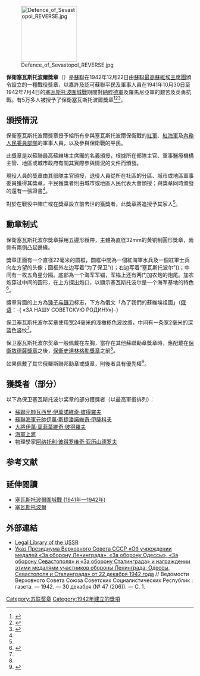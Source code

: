 {{Infobox military award
|name=保衛塞瓦斯托波爾獎章 
|image=[[File:Medal_Defense_of_Sevastopol.jpg|200px]]
|caption= 保衛塞瓦斯托波爾獎章(正面)
|awarded_by={{flag|USSR}} 
|type= 戰役獎章
|eligibility=蘇聯公民
|for=參與塞瓦斯托波爾保衛戰
|campaign=
|status=不再授予
|description=
|clasps=
|established=1942年12月22日 
|first_award=
|last_award=
|total=52,540
|posthumous=
|recipients=
|individual=
|higher=[[保衛敖德薩獎章|保衛敖德薩獎章]]
|same=
|lower=[[保衛史達林格勒獎章|保衛史達林格勒獎章]]
|related=
|image2=[[File:Defsevastopol.png|80px]]
|caption2=保衛塞瓦斯托波爾獎章略綬
}}
[[File:Defence_of_Sevastopol_REVERSE.jpg|150px]]

'''保衛塞瓦斯托波爾獎章'''（{{lang-ru|Медаль «За оборону Севастополя»}}）是[[蘇聯|蘇聯]]在1942年12月22日由[[蘇聯最高蘇維埃主席團|蘇聯最高蘇維埃主席團]]頒令設立的一種戰役獎章，以嘉許及認可蘇聯平民及軍事人員在1941年10月30日至1942年7月4日的[[塞瓦斯托波爾圍城戰_(1941年—1942年)|塞瓦斯托波圍城戰]]期間對[[德意志國防軍|納粹德軍]]及羅馬尼亞軍的艱苦及英勇抗戰。有5万多人被授予了保衛塞瓦斯托波爾獎章<ref name="rj">{{cite book|author = 唐思、謝亮|title = 《號角：世界經典制服勳章藝術》| location = 北京|publisher = 中國長安出版社|year = 2013| pages =第172-177頁 |isbn = 978-7-5107-0679-0}}</ref><ref name="Sevastopol">{{cite web | authorlink = Russian Government | title = Decree of the Presidium of the Supreme Soviet of the USSR of December 22, 1942 | publisher = Legal Library of the USSR | date = 1942-12-22 | url = http://www.libussr.ru/doc_ussr/ussr_4383.htm | language = ru | accessdate = 2012-03-03 | archive-date = 2014-07-14 | archive-url = https://web.archive.org/web/20140714150623/http://www.libussr.ru/doc_ussr/ussr_4383.htm | dead-url = yes }}</ref><ref name="Multi amendments">{{cite web | authorlink = Russian Government | title = Decree of the Presidium of the Supreme Soviet of the USSR of  July 18, 1980 № 2523-X | publisher = Legal Library of the USSR | date = 1980-07-18 | url = http://www.libussr.ru/doc_ussr/usr_10402.htm | language = ru | accessdate = 2012-03-03 | archive-date = 2014-01-01 | archive-url = https://web.archive.org/web/20140101064105/http://www.libussr.ru/doc_ussr/usr_10402.htm | dead-url = yes }}</ref>。

==頒授情況==
保衛塞瓦斯托波爾獎章授予給所有參與塞瓦斯托波爾保衛戰的[[紅軍|紅軍]]、[[紅海軍|紅海軍]]及[[內務人民委員部|內務人民委員部隊]]的軍事人員，以及參與保衛戰的平民。

此獎章是以蘇聯最高蘇維埃主席團的名義頒授，根據所在部隊主官、軍事醫療機構主管、地區或城市政府有關其實際參與情況的文件而頒發。

現役人員的獎章由其部隊主官頒授，退役人員從所在社區的分區、城市或地區軍事委員獲得其獎章，平民獲獎者則由城市或地區人民代表大會頒授；與獎章同時頒發的還有一張證書<ref name="Sevastopol" />。

對於在戰役中陣亡或在獎章設立前去世的獲獎者，此獎章將追授予其家人<ref name="Sevastopol"/>。

==勳章制式 ==
保衛塞瓦斯托波尔獎章採用五邊形綬帶，主體為直径32mm的黄铜制圓形獎章，兩側有兩側凸起邊緣。

獎章正面有一个直径22毫米的圆框，圆框中間為一個紅海軍水兵及一個紅軍士兵向左方望的头像；圆框外左边写着“为了保卫”({{lang-ru|«ЗА ОБОРОНУ»}})；右边写着“塞瓦斯托波尔”({{lang-ru|«СЕВАСТОПОЛЯ»}})；中间有一枚五角星分隔。底部為一个海军军锚，军锚上还有两门加农炮的炮尾。加农炮穿过中间的圆形，在上方探出炮口，以顯示塞瓦斯托波尔是一个海军基地的特色<ref>{{Cite web|url = http://mil.sohu.com/20150504/n412350721.shtml|title = 二战苏军奖章之保卫塞瓦斯托波尔奖章|accessdate = 2015-11-24|author = 知远/玄子|date = 2015-05-04|publisher = 搜狐军事|archive-date = 2019-06-11|archive-url = https://web.archive.org/web/20190611094458/http://mil.sohu.com/20150504/n412350721.shtml|dead-url = no}}</ref>。

獎章背面的上方為[[锤子与镰刀|锤子与镰刀]]标志，下方為俄文「為了我們的蘇維埃祖國」（[[俄语|俄语]]：<span lang="ru">-{ «ЗА НАШУ СОВЕТСКУЮ РОДИНУ»}-</span>）

保卫塞瓦斯托波尔奖章使用宽24毫米的浅橄榄色波纹绸，中间有一条宽2毫米的深蓝色竖纹<ref name="Sevastopol" />。

保卫塞瓦斯托波尔奖章一般佩戴在左胸，當存在其他蘇聯勳章獎章時，應配戴在[[保衛敖德薩獎章|保衛敖德薩獎章]]之後，[[保衛史達林格勒獎章|保衛史達林格勒獎章]]之前<ref name="Multi amendments" />。

如果佩戴了其它俄羅斯聯邦勳章或獎章，則後者具有優先權<ref name="decree1099">{{cite web | authorlink = Russian Government | title = Decree of the President of the Russian Federation of September 7, 2010 No 1099 | publisher = Russian Gazette | date = 2010-09-07 | url = http://www.rg.ru/2010/09/15/nagrady-dok.html | language = ru | accessdate = 2012-03-03 | archive-date = 2015-09-05 | archive-url = https://web.archive.org/web/20150905174911/http://www.rg.ru/2010/09/15/nagrady-dok.html | dead-url = no }}</ref>。

==獲獎者（部分）==
{{main|Category:保卫塞瓦斯托波尔奖章获得者}}
以下為保卫塞瓦斯托波尔奖章的部分獲獎者（以最高軍銜排列）：
*[[蘇聯元帥|蘇聯元帥]][[瓦西里·伊萬諾維奇·彼得羅夫|瓦西里·伊萬諾維奇·彼得羅夫]]
*[[蘇聯海軍元帥|蘇聯海軍元帥]][[伊萬·斯捷潘諾維奇·伊薩科夫|伊萬·斯捷潘諾維奇·伊薩科夫]]
*[[大将_(苏联)|大將]][[伊萬·葉菲莫維奇·彼得羅夫|伊萬·葉菲莫維奇·彼得羅夫]]
*[[海軍上將|海軍上將]]{{link-en|列夫琴科|Gordey Levchenko}}
*物理學家[[阿纳托利·彼得罗维奇·亚历山德罗夫|阿纳托利·彼得罗维奇·亚历山德罗夫]]

==参考文献==
{{Reflist|2}}

==延伸閱讀==
{{refbegin}}
*[[塞瓦斯托波爾圍城戰_(1941年—1942年)|塞瓦斯托波爾圍城戰 (1941年—1942年)]]
*[[塞瓦斯托波爾|塞瓦斯托波爾]]
{{refend}}

==外部連結==
*[http://www.libussr.ru  Legal Library of the USSR]{{Wayback|url=http://www.libussr.ru/ |date=20110930131124 }}
*[http://sun.tsu.ru/mminfo/2020/000462771/1942/1942_046.pdf Указ Президиума Верховного Совета СССР «Об учреждении медалей «За оборону Ленинграда», «За оборону Одессы», «За оборону Севастополя» и «За оборону Сталинграда» и награждении этими медалями участников обороны Ленинграда, Одессы, Севастополя и Сталинграда» от 22 декабря 1942 года] {{Wayback|url=http://sun.tsu.ru/mminfo/2020/000462771/1942/1942_046.pdf |date=20211115192533 }} // Ведомости Верховного Совета Союза Советских Социалистических Республик : газета. — 1942. — 30 декабря (№ 47 (206)). — С. 1.
{{蘇聯勳獎與榮譽稱號}}

[[Category:苏联奖章|Category:苏联奖章]]
[[Category:1942年建立的獎項|Category:1942年建立的獎項]]